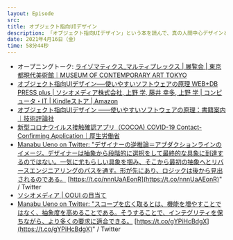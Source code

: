 ```yaml
---
layout: Episode
src: 
title: オブジェクト指向UIデザイン
description: 「オブジェクト指向UIデザイン」という本を読んで、真の人間中心デザインとは何か？道具と人の関係性、デザイナーのアブダクションなどについて話しました。
date: 2021年4月16日（金）
time: 58分44秒
---
```



- オープニングトーク: [ライゾマティクス\_マルティプレックス | 展覧会 | 東京都現代美術館｜MUSEUM OF CONTEMPORARY ART TOKYO](https://www.mot-art-museum.jp/exhibitions/rhizomatiks/)
- [オブジェクト指向UIデザイン──使いやすいソフトウェアの原理 WEB+DB PRESS plus | ソシオメディア株式会社, 上野 学, 藤井 幸多, 上野 学 | コンピュータ・IT | Kindleストア | Amazon](https://amzn.to/3uUihBC)
- [オブジェクト指向UIデザイン ――使いやすいソフトウェアの原理：書籍案内｜技術評論社](https://gihyo.jp/book/2020/978-4-297-11351-3)
- [新型コロナウイルス接触確認アプリ（COCOA) COVID-19 Contact-Confirming Application｜厚生労働省](https://www.mhlw.go.jp/stf/seisakunitsuite/bunya/cocoa_00138.html)
- [Manabu Ueno on Twitter: "デザイナーの逆推論＝アブダクションラインのイメージ。デザイナーは抽象から段階的に選択をして最終的な具象に到達するのではない。一気に尤もらしい具象を掴み、そこから最初の抽象へとリバースエンジニアリングのパスを通す。形が先にあり、ロジックは後から見出されるのである。](https://twitter.com/manabuueno/status/1150082064609267712) [https://t.co/nnnUaAEonR](https://t.co/nnnUaAEonR)" / Twitter
- [ソシオメディア | OOUI の目当て](https://www.sociomedia.co.jp/8740)
- [Manabu Ueno on Twitter: "スコープを広く取るとは、機能を増やすことではなく、抽象度を高めることである。そうすることで、インテグリティを保ちながら、より多くの要求に適合できる。](https://twitter.com/manabuueno/status/1232935864516272128) [https://t.co/gYPiHcBdgX](https://t.co/gYPiHcBdgX)" / Twitter
